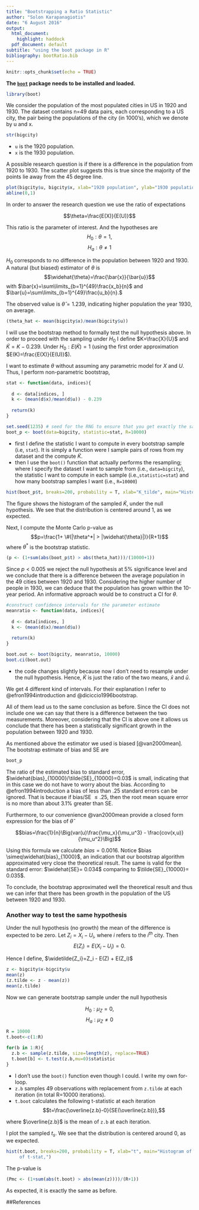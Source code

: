 ```yaml
---
title: "Bootstrapping a Ratio Statistic"
author: "Solon Karapanagiotis"
date: "6 August 2016"
output:
  html_document:
    highlight: haddock
  pdf_document: default
subtitle: "using the boot package in R"
bibliography: bootRatio.bib
---
```


```r
knitr::opts_chunk$set(echo = TRUE)
```

**The [`boot`](https://cran.r-project.org/web/packages/boot/boot.pdf) package needs to be installed and loaded.**

```r
library(boot)
```

We consider the population of the most populated cities in US in 1920 and 1930. The dataset contains n=49 data pairs, each corresponding to a US city, the pair being the populations of the city (in 1000's), which we denote by u and x. 

```r
str(bigcity)
```

* `u` is the 1920 population.
* `x` is the 1930 population.

A possible research question is if there is a difference in the population from 1920 to 1930. The scatter plot suggests this is true since the majority of the points lie away from the 45 degree line.

```r
plot(bigcity$u, bigcity$x, xlab="1920 population", ylab="1930 population", main="Population (in 1000's) year 1930 vs 1920") 
abline(0,1)
```

In order to answer the research question we use the ratio of expectations

$$\theta=\frac{E(X)}{E(U)}$$

This ratio is the parameter of interest. And the hypotheses are 
$$H_0:\theta=1, $$
$$H_a:\theta\neq1$$

$H_0$ corresponds to no difference in the population between 1920 and 1930. A natural (but biased) estimator of $\theta$ is 
$$\widehat{\theta}=\frac{\bar{x}}{\bar{u}}$$ with 
$\bar{x}=\sum\limits_{b=1}^{49}\frac{x_b}{n}$ and $\bar{u}=\sum\limits_{b=1}^{49}\frac{u_b}{n}.$

The observed value is $\widehat{\theta}=1.239$, indicating higher population the year 1930, on average.

```r
(theta_hat <- mean(bigcity$x)/mean(bigcity$u))
```

I will use the bootstrap method to formally test the null hypothesis above. In order to proceed with the sampling under $H_0$ I define $K=\frac{X}{U}$ and $\widetilde{K}=K-0.239$. Under $H_0: E(\widetilde{K})=1$ (using the first order approximation $E(K)=\frac{E(X)}{E(U)}$).

I want to estimate $\theta$ without assuming any parametric model for $X$ and $U$. Thus, I perform non-parametric bootstrap,

```r
stat <- function(data, indices){
  
  d <- data[indices, ]
  k <- (mean(d$x)/mean(d$u)) - 0.239 
  
  return(k)
}

set.seed(1235) # seed for the RNG to ensure that you get exactly the same results as here
boot_p <- boot(data=bigcity, statistic=stat, R=10000) 
```

* first I define the statistic I want to compute in every bootstrap sample (i.e, `stat`). It is simply a function were I sample pairs of rows from my dataset and the compute $\widetilde{K}$. 
* then I use the `boot()` function that actually performs the resampling; where I specify the dataset I want to sample from (i.e., `data=bigcity`), the statistic I want to compute in each sample (i.e.,`statistic=stat`) and how many bootstrap samples I want (i.e., `R=10000`)

```r
hist(boot_p$t, breaks=200, probability = T, xlab="K_tilde", main="Histogram of 10000 nonparametric bootstrap replications of K_tilde,")
```

The figure shows the histogram of the sampled $\widetilde{K}$, under the null hypothesis. We see that the distribution is centered around 1, as we expected.

Next, I compute the Monte Carlo p-value as 
$$p=\frac{1+ \#(|\theta^*| > |\widehat{\theta}|)}{R+1}$$
where $\theta^*$ is the bootstrap statistic.

```r
(p <- (1+sum(abs(boot_p$t) > abs(theta_hat)))/(10000+1))
```

Since $p<0.005$ we reject the null hypothesis at 5\% significance level and we conclude that there is a difference between the average population in the 49 cities between 1920 and 1930. Considering the higher number of people in 1930, we can deduce that the population has grown within the 10-year period. An informative approach would be to construct a CI for $\theta$. 

```r
#construct confidence intervals for the parameter estimate
meanratio <- function(data, indices){
  
  d <- data[indices, ]
  k <- (mean(d$x)/mean(d$u)) 
  
  return(k)
}

boot.out <- boot(bigcity, meanratio, 10000)
boot.ci(boot.out)
```

* the code changes slightly because now I don't need to resample under the null hypothesis. Hence, $\widetilde{K}$ is just the ratio of the two means, $\bar{x}$ and $\bar{u}$. 

We get 4 different kind of intervals. For their explanation I refer to @efron1994introduction and @diciccio1996bootstrap.

All of them lead us to the same conclusion as before. Since the CI does not include one we can say that there is a difference between the two measurements. Moreover, considering that the CI is above one it allows us conclude that there has been a statistically significant growth in the population between 1920 and 1930.


As mentioned above the estimator we used is biased [@van2000mean]. The bootstrap estimate of bias and SE are

```r
boot_p
```

The ratio of the estimated bias to standard error, $\widehat{bias}_{10000}/\tilde{SE}_{10000}=0.03$ is small, indicating that in this case we do not have to worry about the bias. According to @efron1994introduction a bias of less than .25 standard errors can be ignored. That is because if bias/SE $\leq{.25}$, then the root mean square error is no more than about 3.1% greater than SE.

Furthermore, to our convenience @van2000mean provide a closed form expression for the bias of $\widehat{\theta}$

$$bias=\frac{1}{n}\Big(var(u)\frac{\mu_x}{\mu_u^3} - \frac{cov(x,u)}{\mu_u^2}\Big)$$

Using this formula we calculate $bias= 0.0016$. Notice $bias \simeq\widehat{bias}_{1000}$, an indication that our bootstrap algorithm approximated very close the theoretical result. The same is valid for the standard error: $\widehat{SE}= 0.034$ comparing to $\tilde{SE}_{10000}= 0.035$.

To conclude, the bootstrap approximated well the theoretical result and thus we can infer that there has been growth in the population of the US between 1920 and 1930. 

### Another way to test the same hypothesis

Under the null hypothesis (no growth) the mean of the difference is expected to be zero. Let 
$Z_i= X_i-U_i$, where $i$ refers to the $i^{th}$ city. Then 
$$E(Z_i)=E(X_i-U_i)=0.$$

Hence I define, $\widetilde{Z_i}=Z_i - E(Z) + E(Z_i)$

```r
z <- bigcity$x-bigcity$u
mean(z)
(z.tilde <- z - mean(z))
mean(z.tilde)
```

Now we can generate bootstrap sample under the null hypothesis

$$H_0:\mu_Z=0,$$
$$H_a:\mu_Z \neq 0$$

```r
R = 10000
t.boot<-c(1:R)

for(b in 1:R){
  z.b <- sample(z.tilde, size=length(z), replace=TRUE)
  t.boot[b] <- t.test(z.b,mu=0)$statistic
}

```

* I don't use the `boot()` function even though I could. I write my own for-loop. 
* `z.b` samples 49 observations with replacement from `z.tilde` at each iteration (in total R=10000 iterations). 
* `t.boot` calculates the following t-statistic at each iteration
$$t=\frac{\overline{z.b}-0}{SE(\overline{z.b})},$$

where $\overline{z.b}$ is the mean of `z.b` at each iteration. 

I plot the sampled $t_s$. We see that the distribution is centered around 0, as we expected.

```r
hist(t.boot, breaks=200, probability = T, xlab="t", main="Histogram of 10000 nonparametric bootstrap replications
     of t-stat,")
```

The p-value is 
```r
(Pmc <- (1+sum(abs(t.boot) > abs(mean(z))))/(R+1)) 
```

As expected, it is exactly the same as before. 

##References
